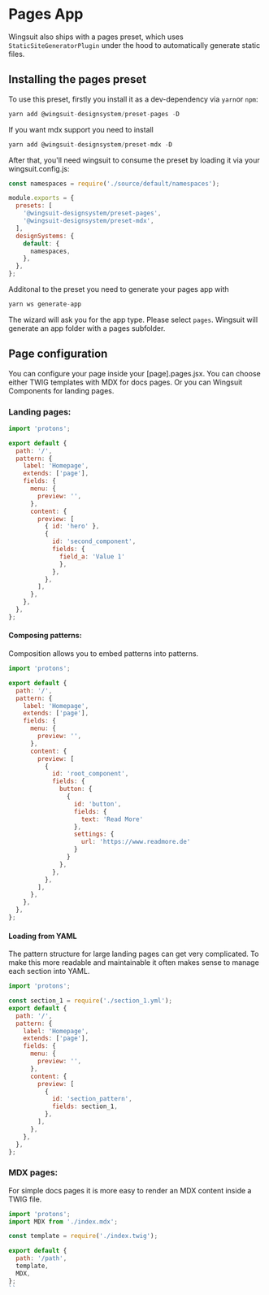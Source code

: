 # Pages App

Wingsuit also ships with a pages preset, which uses `StaticSiteGeneratorPlugin` under the hood to automatically generate static files.

## Installing the pages preset

To use this preset, firstly you install it as a dev-dependency via `yarn`or `npm`:

```js
yarn add @wingsuit-designsystem/preset-pages -D
```
If you want mdx support you need to install

```js
yarn add @wingsuit-designsystem/preset-mdx -D
```

After that, you'll need wingsuit to consume the preset by loading it via your wingsuit.config.js:

```js
const namespaces = require('./source/default/namespaces');

module.exports = {
  presets: [
    '@wingsuit-designsystem/preset-pages',
    '@wingsuit-designsystem/preset-mdx',
  ],
  designSystems: {
    default: {
      namespaces,
    },
  },
};
```

Additonal to the preset you need to generate your pages app with

```js
yarn ws generate-app
```

The wizard will ask you for the app type. Please select `pages`.
Wingsuit will generate an app folder with a pages subfolder.

## Page configuration
You can configure your page inside your [page].pages.jsx.
You can choose either TWIG templates with MDX for docs pages. Or you can Wingsuit Components for landing pages.

### Landing pages:
```js
import 'protons';

export default {
  path: '/',
  pattern: {
    label: 'Homepage',
    extends: ['page'],
    fields: {
      menu: {
        preview: '',
      },
      content: {
        preview: [
          { id: 'hero' },
          {
            id: 'second_component',
            fields: {
              field_a: 'Value 1'
              },
            },
          },
        ],
      },
    },
  },
};

```
#### Composing patterns:
Composition allows you to embed patterns into patterns.
```js
import 'protons';

export default {
  path: '/',
  pattern: {
    label: 'Homepage',
    extends: ['page'],
    fields: {
      menu: {
        preview: '',
      },
      content: {
        preview: [
          {
            id: 'root_component',
            fields: {
              button: {
                {
                  id: 'button',
                  fields: {
                    text: 'Read More'
                  },
                  settings: {
                    url: 'https://www.readmore.de'
                  }
                }
              },
            },
          },
        ],
      },
    },
  },
};
```

#### Loading from YAML
The pattern structure for large landing pages can get very complicated. To make this more readable and maintainable it often makes sense to manage each section into YAML.

```js
import 'protons';

const section_1 = require('./section_1.yml');
export default {
  path: '/',
  pattern: {
    label: 'Homepage',
    extends: ['page'],
    fields: {
      menu: {
        preview: '',
      },
      content: {
        preview: [
          {
            id: 'section_pattern',
            fields: section_1,
          },
        ],
      },
    },
  },
};
```
### MDX pages:
For simple docs pages it is more easy to render an MDX content inside a TWIG file.

```js
import 'protons';
import MDX from './index.mdx';

const template = require('./index.twig');

export default {
  path: '/path',
  template,
  MDX,
};
``
